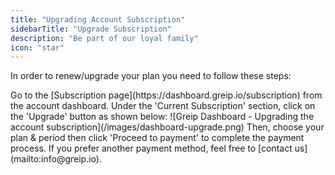 ```yaml
---
title: "Upgrading Account Subscription"
sidebarTitle: "Upgrade Subscription"
description: "Be part of our loyal family"
icon: "star"
---
```


In order to renew/upgrade your plan you need to follow these steps:

<Steps>
  <Step title="First Step">
    Go to the [Subscription page](https://dashboard.greip.io/subscription) from
    the account dashboard.
  </Step>
  <Step title="Second Step">
    Under the 'Current Subscription' section, click on the 'Upgrade' button as
    shown below:
    <Frame caption="Greip Dashboard - Upgrading the account">
      ![Greip Dashboard - Upgrading the account
      subscription](/images/dashboard-upgrade.png)
    </Frame>
  </Step>
  <Step title="Third Step">
    Then, choose your plan & period then click 'Proceed to payment' to complete
    the payment process.
  </Step>
</Steps>

<Tip>
  If you prefer another payment method, feel free to [contact
  us](mailto:info@greip.io).
</Tip>
